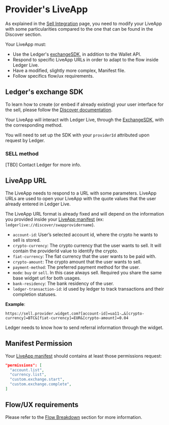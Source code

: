 
# Provider's LiveApp

As explained in the [Sell Integration](../sell) page, you need to modify your LiveApp with some particularities compared to the one that can be found in the Discover section.

Your LiveApp must: 
  - Use the Ledger's [exchangeSDK](https://github.com/LedgerHQ/exchange-sdk), in addition to the Wallet API.
  - Respond to specific LiveApp URLs in order to adapt to the flow inside Ledger Live.
  - Have a modified, slightly more complex, Manifest file.
  - Follow specifics flow/ux requirements.


## Ledger's exchange SDK

To learn how to create (or embed if already existing) your user interface for the sell, please follow the [Discover documentation](../../discover).

Your LiveApp will interact with Ledger Live, through the [ExchangeSDK](https://github.com/LedgerHQ/exchange-sdk), with the corresponding method.

You will need to set up the SDK with your `providerId` attributed upon request by Ledger.

### SELL method

[TBD] Contact Ledger for more info.

## LiveApp URL

The LiveApp needs to respond to a URL with some parameters. LiveApp URLs are used to open your LiveApp with the quote values that the user already entered in Ledger Live.

The LiveApp URL format is already fixed and will depend on the information you provided inside your [LiveApp manifest](../../../../docs/discover/wallet-api/appendix/manifest) (ex: `ledgerlive://discover/swapprovidername`).


  * `account-id`: User’s selected account id, where the crypto he wants to sell is stored.
  * `crypto-currency`: The crypto currency that the user wants to sell. It will contain the providerId value to identify the crypto.
  * `fiat-currency`: The fiat currency that the user wants to be paid with.
  * `crypto-amount`: The crypto amount that the user wants to sell.
  * `payment-method`: The preferred payment method for the user.
  * `mode`: `buy` or `sell`. In this case always sell. Required you share the same base widget url for both usages.
  * `bank-residency`: The bank residency of the user.
  * `ledger-transaction-id`: id used by ledger to track transactions and their completion statuses.

__Example__:
```
https://sell.provider.widget.com?[account-id]=ua11-…&[crypto-currency]=BTC&[fiat-currency]=EUR&[crypto-amount]=0.04
```

<Callout type="info" emoji="👉">
  Ledger needs to know how to send referral information through the widget.
</Callout>


## Manifest Permission
Your [LiveApp manifest](../../../../docs/discover/wallet-api/appendix/manifest) should contains at least those permissions request:
```json copy
"permissions": [
  "account.list",
  "currency.list",
  "custom.exchange.start", 
  "custom.exchange.complete",
]
```

## Flow/UX requirements

Please refer to the [Flow Breakdown](../swap/flow) section for more information. 